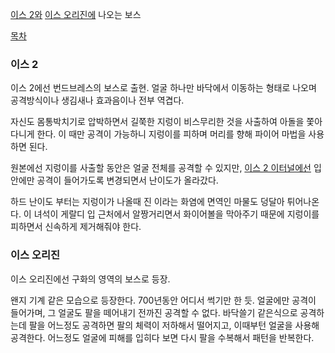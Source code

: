[[이스 2]]와 [[이스 오리진]]에 나오는 보스

[[목차]]
=== 이스 2 ===
이스 2에선 번드브레스의 보스로 출현. 얼굴 하나만 바닥에서 이동하는 형태로 나오며 공격방식이나 생김새나 효과음이나 전부 역겹다.

자신도 몸통박치기로 압박하면서 길쭉한 지렁이 비스무리한 것을 사출하여 아돌을 쫓아 다니게 한다. 이 때만 공격이 가능하니 지렁이를 피하며 머리를 향해 파이어 마법을 사용하면 된다.

원본에선 지렁이를 사출할 동안은 얼굴 전체를 공격할 수 있지만, [[이스 2 이터널]]에선 입안에만 공격이 들어가도록 변경되면서 난이도가 올라갔다.

하드 난이도 부터는 지렁이가 나올때 진 이라는 화염에 면역인 마물도 덩달아 튀어나온다. 이 녀석이 게랄디 입 근처에서 알짱거리면서 화이어볼을 막아주기 때문에 지렁이를 피하면서 신속하게 제거해줘야 한다.

=== 이스 오리진 ===
이스 오리진에선 구화의 영역의 보스로 등장.

왠지 기계 같은 모습으로 등장한다. 700년동안 어디서 썩기만 한 듯. 얼굴에만 공격이 들어가며, 그 얼굴도 팔을 떼어내기 전까진 공격할 수 없다. 바닥쓸기 같은식으로 공격하는데 팔을 어느정도 공격하면 팔의 체력이 저하해서 떨어지고, 이때부턴 얼굴을 사용해 공격한다. 어느정도 얼굴에 피해를 입히다 보면 다시 팔을 수복해서 패턴을 반복한다.
